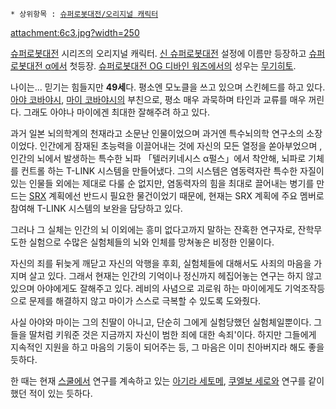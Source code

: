  * 상위항목 : [[슈퍼로봇대전/오리지널 캐릭터]]
attachment:6c3.jpg?width=250

[[슈퍼로봇대전]] 시리즈의 오리지널 캐릭터. [[신 슈퍼로봇대전]] 설정에 이름만 등장하고 [[슈퍼로봇대전 α]]에서 첫등장. [[슈퍼로봇대전 OG 디바인 워즈]]에서의 성우는 [[무기히토]].

나이는... 믿기는 힘들지만 '''49세'''다. 평소엔 모노클을 쓰고 있으며 스킨헤드를 하고 있다. [[아야 코바야시]], [[마이 코바야시]]의 부친으로, 평소 매우 과묵하며 타인과 교류를 매우 꺼린다. 그래도 아야나 마이에겐 최대한 잘해주려 하고 있다.

과거 일본 뇌의학계의 천재라고 소문난 인물이었으며 과거엔 특수뇌의학 연구소의 소장이었다. 인간에게 잠재된 초능력을 이끌어내는 것에 자신의 모든 열정을 쏟아부었으며 , 인간의 뇌에서 발생하는 특수한 뇌파 「텔러키네시스 α펄스」에서 착안해, 뇌파로 기체를 컨트롤 하는 T-LINK 시스템을 만들어냈다. 그의 시스템은 염동력자란 특수한 자질이 있는 인물들 외에는 제대로 다룰 순 없지만, 염동력자의 힘을 최대로 끌어내는 병기를 만드는 [[SRX]] 계획에선 반드시 필요한 물건이었기 때문에, 현재는 SRX 계획에 주요 멤버로 참여해 T-LINK 시스템의 보완을 담당하고 있다.

그러나 그 실체는 인간의 뇌 이외에는 흥미 없다고까지 말하는 잔혹한 연구자로, 잔학무도한 실험으로 수많은 실험체들의 뇌와 인체를 망쳐놓은 비정한 인물이다.

자신의 죄를 뒤늦게 깨닫고 자신의 악행을 후회, 실험체들에 대해서도 사죄의 마음을 가지며 살고 있다. 그래서 현재는 인간의 기억이나 정신까지 헤집어놓는 연구는 하지 않고 있으며 아야에게도 잘해주고 있다. 레비의 사념으로 괴로워 하는 마이에게도 기억조작등으로 문제를 해결하지 않고 마이가 스스로 극복할 수 있도록 도와줬다.

사실 아야와 마이는 그의 친딸이 아니고, 단순히 그에게 실험당했던 실험체일뿐이다. 그들을 딸처럼 키워준 것은 지금까지 자신이 범한 죄에 대한 속죄'이다. 하지만 그들에게 지속적인 지원을 하고 마음의 기둥이 되어주는 등, 그 마음은 이미 친아버지라 해도 좋을 듯하다.

한 때는 현재 [[스쿨]]에서 연구를 계속하고 있는 [[아기라 세토메]], [[쿠엘보 세로]]와 연구를 같이 했던 적이 있는 듯하다.
